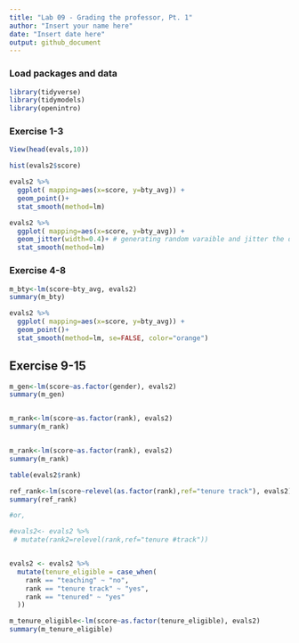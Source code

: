 ```yaml
---
title: "Lab 09 - Grading the professor, Pt. 1"
author: "Insert your name here"
date: "Insert date here"
output: github_document
---
```


### Load packages and data

```r
library(tidyverse) 
library(tidymodels)
library(openintro)
```

### Exercise 1-3
```R



View(head(evals,10))

hist(evals2$score)

evals2 %>%
  ggplot( mapping=aes(x=score, y=bty_avg)) +
  geom_point()+
  stat_smooth(method=lm)

evals2 %>%
  ggplot( mapping=aes(x=score, y=bty_avg)) +
  geom_jitter(width=0.4)+ # generating random varaible and jitter the dots. 
  stat_smooth(method=lm)
```

### Exercise 4-8

```R

m_bty<-lm(score~bty_avg, evals2)
summary(m_bty)

evals2 %>%
  ggplot( mapping=aes(x=score, y=bty_avg)) +
  geom_point()+
  stat_smooth(method=lm, se=FALSE, color="orange")
```


## Exercise 9-15

```r

m_gen<-lm(score~as.factor(gender), evals2)
summary(m_gen)


m_rank<-lm(score~as.factor(rank), evals2)
summary(m_rank)


m_rank<-lm(score~as.factor(rank), evals2)
summary(m_rank)

table(evals2$rank)

ref_rank<-lm(score~relevel(as.factor(rank),ref="tenure track"), evals2)
summary(ref_rank)

#or, 

#evals2<- evals2 %>%
 # mutate(rank2=relevel(rank,ref="tenure #track"))


evals2 <- evals2 %>%
  mutate(tenure_eligible = case_when(
    rank == "teaching" ~ "no",
    rank == "tenure track" ~ "yes",
    rank == "tenured" ~ "yes"
  ))

m_tenure_eligible<-lm(score~as.factor(tenure_eligible), evals2)
summary(m_tenure_eligible)

```